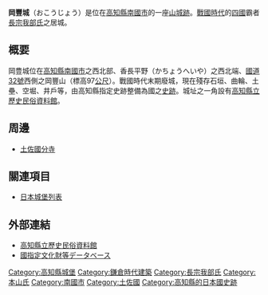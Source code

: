 {{Coor icon|33|35|41.86|N|133|37|20.97|E|scale:60000}}
{{日本城郭概要表|
nihongo = 岡豐城|
hiragana=おこうじょう|
romaji=Okō-jō|
img = File:Oko Castle 01.JPG|
img_capt = 岡豐山|
img_width =220px|
name = 岡豐城|
pref = 高知縣|
ar_called = |
struct = 連郭式[[山城|山城]]|
tower_struct = 無|
builders = 長宗我部氏|
build_y = 13世紀～14世紀|
revamp = 長宗我部國親|
rulers = 長宗我部氏|
reject_y = [[天正_(日本)|天正]]19年（1591年）|
remains = 石垣、土壘、曲輪、空堀|
cultural asset = 國之史跡|
location = {{Coord|33|35|41.86|N|133|37|20.97|E|scale:60000}}|
}}

'''岡豐城'''（おこうじょう）是位在[[高知縣|高知縣]][[南國市|南國市]]的一座[[城_(日本)|山城跡]]。[[戰國_(日本)|戰國時代]]的[[四國|四國]]霸者[[長宗我部氏|長宗我部氏]]之居城。

== 概要 ==
岡豊城位在[[高知縣|高知縣]][[南國市|南國市]]之西北部、香長平野（かちょうへいや）之西北端、[[國道32號|國道32號]]西側之岡豐山（標高97[[公尺|公尺]]）。戰國時代末期廢城，現在殘存石垣、曲輪、土壘、空堀、井戶等，由高知縣指定史跡整備為國之[[史跡|史跡]]。城址之一角設有[[高知縣立歷史民俗資料館|高知縣立歷史民俗資料館]]。

== 周邊 ==
*[[土佐國分寺|土佐國分寺]]

== 關連項目 ==
{{Commonscat|Oko Castle}}
*[[日本城堡列表|日本城堡列表]]

== 外部連結 ==
*[http://www.kochi-bunkazaidan.or.jp/~rekimin/index-t.html 高知縣立歷史民俗資料館] {{Wayback|url=http://www.kochi-bunkazaidan.or.jp/~rekimin/index-t.html |date=20140908005849 }}
*[https://kunishitei.bunka.go.jp/heritage/detail/401/00003603 國指定文化財等データベース] {{Wayback|url=https://kunishitei.bunka.go.jp/heritage/detail/401/00003603 |date=20191208034534 }}

{{DEFAULTSORT:Okojo}}
[[Category:高知縣城堡|Category:高知縣城堡]]
[[Category:鎌倉時代建築|Category:鎌倉時代建築]]
[[Category:長宗我部氏|Category:長宗我部氏]]
[[Category:本山氏|Category:本山氏]]
[[Category:南國市|Category:南國市]]
[[Category:土佐國|Category:土佐國]]
[[Category:高知縣的日本國史跡|Category:高知縣的日本國史跡]]